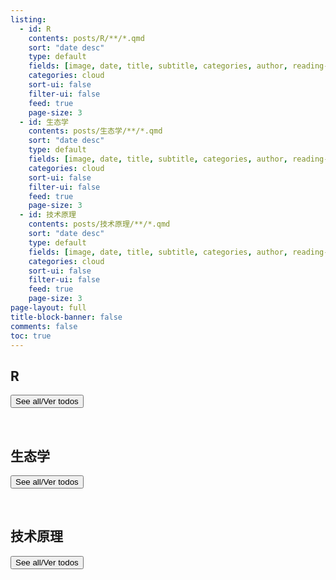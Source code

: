 ```yaml
---
listing:
  - id: R
    contents: posts/R/**/*.qmd
    sort: "date desc"
    type: default
    fields: [image, date, title, subtitle, categories, author, reading-time]
    categories: cloud
    sort-ui: false
    filter-ui: false
    feed: true
    page-size: 3
  - id: 生态学
    contents: posts/生态学/**/*.qmd
    sort: "date desc"
    type: default
    fields: [image, date, title, subtitle, categories, author, reading-time]
    categories: cloud
    sort-ui: false
    filter-ui: false
    feed: true
    page-size: 3
  - id: 技术原理
    contents: posts/技术原理/**/*.qmd
    sort: "date desc"
    type: default
    fields: [image, date, title, subtitle, categories, author, reading-time]
    categories: cloud
    sort-ui: false
    filter-ui: false
    feed: true
    page-size: 3
page-layout: full
title-block-banner: false
comments: false
toc: true
---
```


## R

::: {#R}
:::

 <a href="../posts/R/index.html"> <button type="button" class="btn btn-primary float-end btn-sm">See all/Ver todos</button></a>

<br>

## 生态学

::: {#生态学}
:::

 <a href="../posts/生态学/index.html"> <button type="button" class="btn btn-primary float-end btn-sm">See all/Ver todos</button></a>

<br>

## 技术原理

::: {#技术原理}
:::

 <a href="../posts/技术原理/index.html"> <button type="button" class="btn btn-primary float-end btn-sm">See all/Ver todos</button></a>

<br>
